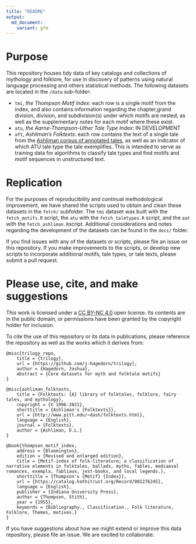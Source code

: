 ```yaml
---
title: "README"
output: 
  md_document:
    variant: gfm
---
```


# Purpose

This repository houses tidy data of key catalogs and collections of mythology and folklore, for use in discovery of patterns using natural language processing and others statistical methods.  The following datasets are located in the `/data` sub-folder:

- `tmi`, *the Thompson Motif Index*: each row is a single motif from the index, and also contains information regarding the chapter,grand division, division, and subdivision(s) under which motifs are nested, as well as the supplementary notes for each motif where these exist. 
- `atu`, *the Aarne-Thompson-Uther Tale Type Index*: IN DEVELOPMENT
- `aft`, *Ashliman's Folktexts*: each row contains the text of a single tale from the [Ashliman corpus of annotated tales](https://www.pitt.edu/~dash/folktexts.html), as well as an indicator of which ATU tale type the tale exemplifies. This is intended to serve as  training data for algorithms to classify tale types and find motifs and motif sequences in unstructured text.

# Replication

For the purposes of reproducibility and continual methodological improvement, we have shared the scripts used to obtain and clean these datasets in the `fetch/` subfolder.  The `tmi` dataset was built with the `fetch_motifs.R` script, the `atu` with the `fetch_taletypes.R` script, and the `aat` with the `fetch_ashliman.R`script.  Additional considerations and notes regarding the development of the datasets can be found in the `docs/` folder.

If you find issues with any of the datasets or scripts, please file an issue on this repository.  If you make improvements to the scripts, or develop new scripts to incorporate additional motifs, tale types, or tale texts, please submit a pull request.

# Please use, cite, and make suggestions

This work is licensed under a [CC BY-NC 4.0](https://creativecommons.org/licenses/by-nc/4.0/) open license.  Its contents are in the public domain, or permissions have been granted by the copyright holder for inclusion.  

To cite the use of this repository or its data in publications, please reference the repository as well as the works which it derives from:

```
@misc{trilogy_repo,
	title = {trilogy},
	url = {https://github.com/j-hagedorn/trilogy},
	author = {Hagedorn, Joshua},
	abstract = {Core datasets for myth and folktale motifs}
}

@misc{ashliman_folktexts,
	title = {Folktexts: {A} library of folktales, folklore, fairy tales, and mythology},
	copyright = {© 1996-2021},
	shorttitle = {Ashliman's {Folktexts}},
	url = {http://www.pitt.edu/~dash/folktexts.html},
	language = {English},
	journal = {Folktexts},
	author = {Ashliman, D.L.}
}

@book{thompson_motif_index,
	address = {Bloomington},
	edition = {Revised and enlarged edition},
	title = {Motif-index of folk-literature; a classification of narrative elements in folktales, ballads, myths, fables, mediaeval romances, exempla, fabliaux, jest-books, and local legends.},
	shorttitle = {Thompson's {Motif} {Index}},
	url = {https://catalog.hathitrust.org/Record/001276245},
	language = {English},
	publisher = {Indiana University Press},
	author = {Thompson, Stith},
	year = {1955},
	keywords = {Bibliography., Classification., Folk literature, Folklore, Themes, motives.}
}
```

If you have suggestions about how we might extend or improve this data repository, please file an issue.  We are excited to collaborate.

